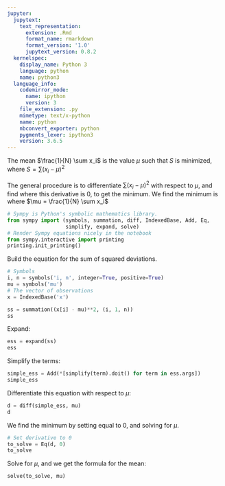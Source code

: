 ```yaml
---
jupyter:
  jupytext:
    text_representation:
      extension: .Rmd
      format_name: rmarkdown
      format_version: '1.0'
      jupytext_version: 0.8.2
  kernelspec:
    display_name: Python 3
    language: python
    name: python3
  language_info:
    codemirror_mode:
      name: ipython
      version: 3
    file_extension: .py
    mimetype: text/x-python
    name: python
    nbconvert_exporter: python
    pygments_lexer: ipython3
    version: 3.6.5
---
```


The mean $\frac{1}{N} \sum x_i$ is the value $\mu$ such that $S$ is minimized, where $S = \sum (x_i - \mu)^2$


The general procedure is to differentiate $\sum (x_i - \mu)^2$ with respect to $\mu$, and find where this derivative is 0, to get the minimum.   We find the minimum is where $\mu = \frac{1}{N} \sum x_i$

```python
# Sympy is Python's symbolic mathematics library.
from sympy import (symbols, summation, diff, IndexedBase, Add, Eq,
                   simplify, expand, solve)
# Render Sympy equations nicely in the notebook
from sympy.interactive import printing
printing.init_printing()
```

Build the equation for the sum of squared deviations.

```python
# Symbols
i, n = symbols('i, n', integer=True, positive=True)
mu = symbols('mu')
# The vector of observations
x = IndexedBase('x')
```

```python
ss = summation((x[i] - mu)**2, (i, 1, n))
ss
```

Expand:

```python
ess = expand(ss)
ess
```

Simplify the terms:

```python
simple_ess = Add(*[simplify(term).doit() for term in ess.args])
simple_ess
```

Differentiate this equation with respect to $\mu$:

```python
d = diff(simple_ess, mu)
d
```

We find the minimum by setting equal to 0, and solving for $\mu$. 

```python
# Set derivative to 0
to_solve = Eq(d, 0)
to_solve
```

Solve for $\mu$, and we get the formula for the mean:

```python
solve(to_solve, mu)
```
